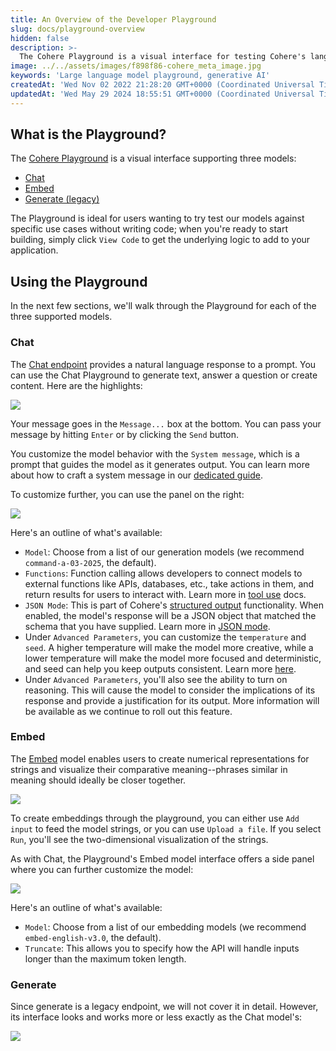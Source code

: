 ```yaml
---
title: An Overview of the Developer Playground
slug: docs/playground-overview
hidden: false
description: >-
  The Cohere Playground is a visual interface for testing Cohere's language models without coding.
image: ../../assets/images/f898f86-cohere_meta_image.jpg
keywords: 'Large language model playground, generative AI'
createdAt: 'Wed Nov 02 2022 21:28:20 GMT+0000 (Coordinated Universal Time)'
updatedAt: 'Wed May 29 2024 18:55:51 GMT+0000 (Coordinated Universal Time)'
---
```

## What is the Playground?

The [Cohere Playground](https://dashboard.cohere.com/playground) is a visual interface supporting three models:

- [Chat](https://docs.cohere.com/reference/chat)
- [Embed](https://docs.cohere.com/reference/embed)
- [Generate (legacy)](https://docs.cohere.com/v1/reference/generate)

The Playground is ideal for users wanting to try test our models against specific use cases without writing code; when you're ready to start building, simply click `View Code` to get the underlying logic to add to your application.

## Using the Playground

In the next few sections, we'll walk through the Playground for each of the three supported models.

### Chat

The [Chat endpoint](https://docs.cohere.com/reference/chat) provides a natural language response to a prompt. You can use the Chat Playground to generate text, answer a question or create content. Here are the highlights:

<img src = '../../assets/images/chat-pg-basic.png' />

Your message goes in the `Message...` box at the bottom. You can pass your message by hitting `Enter` or by clicking the `Send` button.

You customize the model behavior with the `System message`, which is a prompt that guides the model as it generates output. You can learn more about how to craft a system message in our [dedicated guide](https://docs.cohere.com/docs/preambles).

To customize further, you can use the panel on the right:

<img src = '../../assets/images/chat-pg-panel.png' />

Here's an outline of what's available:

- `Model`: Choose from a list of our generation models (we recommend `command-a-03-2025`, the default).
- `Functions`: Function calling allows developers to connect models to external functions like APIs, databases, etc., take actions in them, and return results for users to interact with. Learn more in [tool use](https://docs.cohere.com/docs/tool-use) docs.
- `JSON Mode`: This is part of Cohere's [structured output](https://docs.cohere.com/docs/structured-outputs) functionality. When enabled, the model's response will be a JSON object that matched the schema that you have supplied. Learn more in [JSON mode](https://docs.cohere.com/docs/json-mode).
- Under `Advanced Parameters`, you can customize the `temperature` and `seed`. A higher temperature will make the model more creative, while a lower temperature will make the model more focused and deterministic, and seed can help you keep outputs consistent. Learn more [here](https://docs.cohere.com/docs/predictable-outputs).
- Under `Advanced Parameters`, you'll also see the ability to turn on reasoning. This will cause the model to consider the implications of its response and provide a justification for its output. More information will be available as we continue to roll out this feature.

### Embed

The [Embed](https://docs.cohere.com/reference/embed) model enables users to create numerical representations for strings and visualize their comparative meaning--phrases similar in meaning should ideally be closer together. 

<img src = '../../assets/images/embed-pg-basic.png' />

To create embeddings through the playground, you can either use `Add input` to feed the model strings, or you can use `Upload a file`. If you select `Run`, you'll see the two-dimensional visualization of the strings.

As with Chat, the Playground's Embed model interface offers a side panel where you can further customize the model:

<img src = '../../assets/images/embed-pg-panel.png' />

Here's an outline of what's available:

- `Model`: Choose from a list of our embedding models (we recommend `embed-english-v3.0`, the default).
- `Truncate`: This allows you to specify how the API will handle inputs longer than the maximum token length.

### Generate

Since generate is a legacy endpoint, we will not cover it in detail. However, its interface looks and works more or less exactly as the Chat model's:

<img src = '../../assets/images/generate-pg-overview.png' />